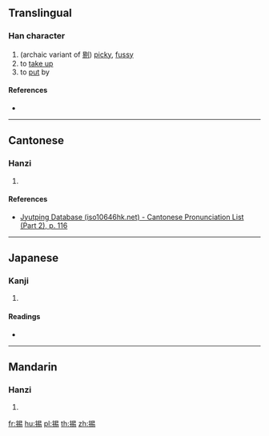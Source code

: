 ==Translingual==

===Han character===
{{Han char|rn=64|rad=手|as=08|sn=11|four=|canj=QAPH|ids=⿰扌易}}

# (archaic variant of [[剔]]) [[picky]], [[fussy]]
# to [[take up]]
# to [[put]] by

====References====
* {{Han ref|kx=0439.050|dkj=12281|dj=0789.050|hdz=31897.030|uh=63A6|ud=25510}}

----

==Cantonese==

===Hanzi===
{{yue-hanzi|jyut=[[tik1]]|y=tik1}}

# {{defn|lang=yue|sort=手08}}

====References====
* [http://www.iso10646hk.net/jp/document/download.jsp Jyutping Database (iso10646hk.net) - Cantonese Pronunciation List (Part 2), p. 116]

----

==Japanese==

===Kanji===
{{ja-kanji|grade=|rs=手08}}

# {{defn|lang=ja|sort=手08}}

====Readings====
* {{ja-readings|on=[[よう]] (you)|kun=[[あげる]] (ageru)}}

----

==Mandarin==

===Hanzi===
{{cmn-hanzi|pin=[[tì]] ([[ti4]])|wg=t'i<sup>4</sup>}}

# {{defn|lang=cmn|sort=手08}}

[[fr:掦]]
[[hu:掦]]
[[pl:掦]]
[[th:掦]]
[[zh:掦]]